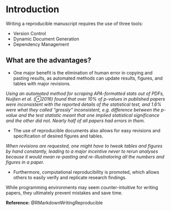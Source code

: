 # Introduction

Writing a reproducible manuscript requires the use of three tools:

- Version Control
- Dynamic Document Generation
- Dependency Management

## What are the advantages?

- One major benefit is the elimination of human error in copying and pasting results, as automated methods can update results, figures, and tables with major revisions. 

_Using an automated method for scraping APA-formatted stats out of PDFs, Nuijten et al. (⊕2016) found that over 10% of p-values in published papers were inconsistent with the reported details of the statistical test, and 1.6% were what they called “grossly” inconsistent, e.g. difference between the p-value and the test statistic meant that one implied statistical significance and the other did not. Nearly half of all papers had errors in them._ 

- The use of reproducible documents also allows for easy revisions and specification of desired figures and tables.

_When revisions are requested, one might have to tweak tables and figures by hand constantly, leading to a major incentive never to rerun analyses because it would mean re-pasting and re-illustratoring all the numbers and figures in a paper._

- Furthermore, computational reproducibility is promoted, which allows others to easily verify and replicate research findings. 

While programming environments may seem counter-intuitive for writing papers, they ultimately prevent mistakes and save time.

**Reference:** @RMarkdownWritingReproducible